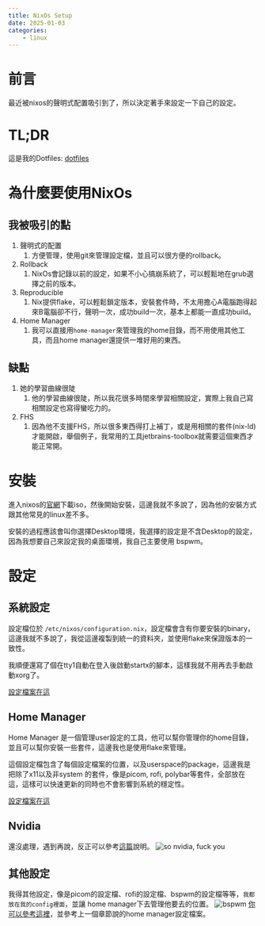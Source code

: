```yaml
---
title: NixOs Setup
date: 2025-01-03
categories:
    - linux
---
```


# 前言

最近被nixos的聲明式配置吸引到了，所以決定著手來設定一下自己的設定。

# TL;DR

這是我的Dotfiles: [dotfiles](https://github.com/bloodnighttw/dotfile)

# 為什麼要使用NixOs

## 我被吸引的點
1. 聲明式的配置
    1. 方便管理，使用git來管理設定檔，並且可以很方便的rollback。
2. Rollback
    1. NixOs會記錄以前的設定，如果不小心搞崩系統了，可以輕鬆地在grub選擇之前的版本。
3. Reproducible
    1. Nix提供flake，可以輕鬆鎖定版本，安裝套件時，不太用擔心A電腦跑得起來B電腦卻不行，聲明一次，成功build一次，基本上都能一直成功build。
4. Home Manager
    1. 我可以直接用`home-manager`來管理我的home目錄，而不用使用其他工具，而且home manager還提供一堆好用的東西。

## 缺點
1. 她的學習曲線很陡
    1. 他的學習曲線很陡，所以我花很多時間來學習相關設定，實際上我自己寫相關設定也寫得蠻吃力的。
2. FHS
    1. 因為他不支援FHS，所以很多東西得打上補丁，或是用相關的套件(nix-ld)才能開啟，舉個例子，我常用的工具jetbrains-toolbox就需要這個東西才能正常開。

# 安裝
進入nixos的[官網](https://nixos.org/)下載iso，然後開始安裝，這邊我就不多說了，因為他的安裝方式跟其他常見的linux差不多。

安裝的過程應該會叫你選擇Desktop環境，我選擇的設定是不含Desktop的設定，因為我想要自己來設定我的桌面環境，我自己主要使用 bspwm。

# 設定

## 系統設定
設定檔位於 `/etc/nixos/configuration.nix`，設定檔會含有你要安裝的binary，這邊我就不多說了，我從這邊複製到統一的資料夾，並使用flake來保證版本的一致性。

我順便還寫了個在tty1自動在登入後啟動startx的腳本，這樣我就不用再去手動啟動xorg了。

[設定檔案在這](https://github.com/bloodnighttw/dotfile/blob/main/nixos/configuration.nix)

## Home Manager
Home Manager 是一個管理user設定的工具，他可以幫你管理你的home目錄，並且可以幫你安裝一些套件，這邊我也是使用flake來管理。

這個設定檔包含了每個設定檔案的位置，以及userspace的package，這邊我是把除了x11以及非system 的套件，像是picom, rofi, polybar等套件，全部放在這，這樣可以快速更新的同時也不會影響到系統的穩定性。

[設定檔案在這](https://github.com/bloodnighttw/dotfile/blob/main/home-manager/home.nix)

## Nvidia
還沒處理，遇到再說，反正可以參考[這篇](https://nixos.wiki/wiki/Nvidia)說明。
![so nvidia, fuck you](https://r2.bntw.dev/NqhBNru.jpeg)


## 其他設定

我得其他設定，像是picom的設定檔、rofi的設定檔、bspwm的設定檔等等，`我都放在我的config裡面`，並讓 home manager下去管理他要去的位置。
![bspwm](https://i.imgur.com/5k5zpxH.jpeg)
[你可以參考這裡](https://github.com/bloodnighttw/dotfile/tree/main/config)，並參考上一個章節說的home manager設定檔案。